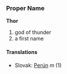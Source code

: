 === Proper Name ===
'''Thor'''
# god of thunder
# a first name
==== Translations ====
*Slovak: [[Perún]] ''m'' (1)